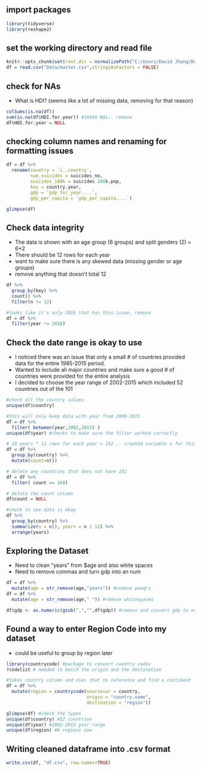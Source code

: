 ## import packages
```r
library(tidyverse)
library(reshape2)
```

## set the working directory and read file
```r
knitr::opts_chunk$set(root.dir = normalizePath("C:/Users/David Jhang/Desktop/NYC Data Academy/Project 2/Data/"))
df = read.csv("Data/master.csv",stringsAsFactors = FALSE)
```

## check for NAs
- What is HDI? (seems like a lot of missing data, removing for that reason)
```r
colSums(is.na(df))
sum(is.na(df$HDI.for.year)) #19456 NAs.. remove
df$HDI.for.year = NULL

```

## checking column names and renaming for formatting issues
```r
df = df %>%
  rename(country = `ï..country`,
         num_suicides = suicides_no,
         suicides_100k = suicides.100k.pop,
         key = country.year,
         gdp = `gdp_for_year....`,
         gdp_per_capita = `gdp_per_capita....`)

glimpse(df)

```
## Check data integrity
- The data is shown with an age group (6 groups) and split genders (2) = 6*2
- There should be 12 rows for each year
- want to make sure there is any skewed data (missing gender or age groups)
- remove anything that doesn't total 12
```r
df %>%
  group_by(key) %>%
  count() %>%
  filter(n != 12)

#looks like it's only 2016 that has this issue, remove
df = df %>%
  filter(year != 2016)

```

## Check the date range is okay to use
- I noticed there was an issue that only a small # of countries provided data for the entire 1985-2015 period.
- Wanted to include all major countries and make sure a good # of countries were provided for the entire analysis
- I decided to choose the year range of 2002-2015 which included 52 countries out of the 101
```r
#check all the country values
unique(df$country)

#this will only keep data with year from 2000-2015
df = df %>%
  filter( between(year,2002,2015) )
unique(df$year) #checks to make sure the filter worked correctly

# 16 years * 12 rows for each year = 192 .. created variable n for this
df = df %>%
  group_by(country) %>%
  mutate(count=n())

# delete any countries that does not have 192
df = df %>% 
  filter( count == 168)

# delete the count column
df$count = NULL

#check to see data is okay
df %>%
  group_by(country) %>%
  summarize(n = n(), years = n / 12) %>%
  arrange(years)

```

## Exploring the Dataset
  - Need to clean "years" from $age and also white spaces
  - Need to remove commas and turn gdp into an num
```r

df = df %>% 
  mutate(age = str_remove(age,"years")) #remove yeaqrs
df = df %>% 
  mutate(age = str_remove(age," ")) #remove whitespaces

df$gdp <- as.numeric(gsub(",","",df$gdp)) #remove and convert gdp to numeric

```

## Found a way to enter Region Code into my dataset
- could be useful to group by region later
```r

library(countrycode) #package to convert country codes
?codelist # needed to match the origin and the destination

#takes country column and uses that to reference and find a continent
df = df %>% 
  mutate(region = countrycode(sourcevar = country, 
                              origin = "country.name",
                              destination = "region"))

glimpse(df) #check the types
unique(df$country) #52 countries
unique(df$year) #2002-2015 year range
unique(df$region) #6 regions now

```

## Writing cleaned dataframe into .csv format
```r
write.csv(df, "df.csv", row.names=TRUE)

```

